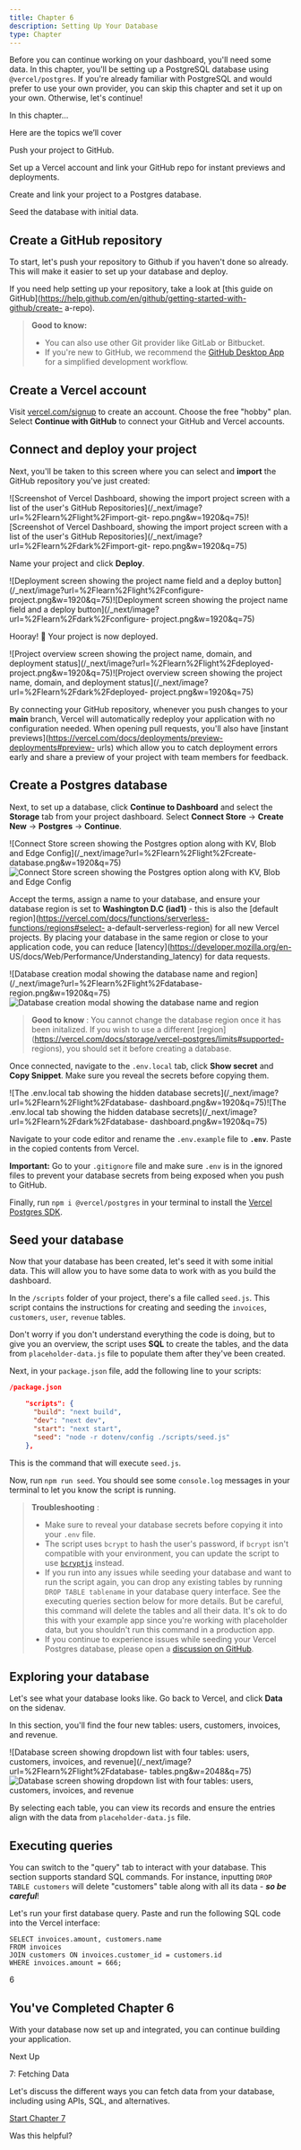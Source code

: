 ```yaml
---
title: Chapter 6
description: Setting Up Your Database
type: Chapter
---
```


Before you can continue working on your dashboard, you'll need some data. In
this chapter, you'll be setting up a PostgreSQL database using
`@vercel/postgres`. If you're already familiar with PostgreSQL and would
prefer to use your own provider, you can skip this chapter and set it up on
your own. Otherwise, let's continue!

In this chapter...

Here are the topics we’ll cover

Push your project to GitHub.

Set up a Vercel account and link your GitHub repo for instant previews and
deployments.

Create and link your project to a Postgres database.

Seed the database with initial data.

## Create a GitHub repository

To start, let's push your repository to Github if you haven't done so already.
This will make it easier to set up your database and deploy.

If you need help setting up your repository, take a look at [this guide on
GitHub](https://help.github.com/en/github/getting-started-with-github/create-
a-repo).

> **Good to know:**
>
> - You can also use other Git provider like GitLab or Bitbucket.
> - If you're new to GitHub, we recommend the [GitHub Desktop
>   App](https://desktop.github.com/) for a simplified development workflow.

## Create a Vercel account

Visit [vercel.com/signup](https://vercel.com/signup) to create an account.
Choose the free "hobby" plan. Select **Continue with GitHub** to connect your
GitHub and Vercel accounts.

## Connect and deploy your project

Next, you'll be taken to this screen where you can select and **import** the
GitHub repository you've just created:

![Screenshot of Vercel Dashboard, showing the import project screen with a
list of the user's GitHub
Repositories](/\_next/image?url=%2Flearn%2Flight%2Fimport-git-
repo.png&w=1920&q=75)![Screenshot of Vercel Dashboard, showing the import
project screen with a list of the user's GitHub
Repositories](/\_next/image?url=%2Flearn%2Fdark%2Fimport-git-
repo.png&w=1920&q=75)

Name your project and click **Deploy**.

![Deployment screen showing the project name field and a deploy
button](/\_next/image?url=%2Flearn%2Flight%2Fconfigure-
project.png&w=1920&q=75)![Deployment screen showing the project name field and
a deploy button](/\_next/image?url=%2Flearn%2Fdark%2Fconfigure-
project.png&w=1920&q=75)

Hooray! 🎉 Your project is now deployed.

![Project overview screen showing the project name, domain, and deployment
status](/\_next/image?url=%2Flearn%2Flight%2Fdeployed-
project.png&w=1920&q=75)![Project overview screen showing the project name,
domain, and deployment status](/\_next/image?url=%2Flearn%2Fdark%2Fdeployed-
project.png&w=1920&q=75)

By connecting your GitHub repository, whenever you push changes to your
**main** branch, Vercel will automatically redeploy your application with no
configuration needed. When opening pull requests, you'll also have [instant
previews](https://vercel.com/docs/deployments/preview-deployments#preview-
urls) which allow you to catch deployment errors early and share a preview of
your project with team members for feedback.

## Create a Postgres database

Next, to set up a database, click **Continue to Dashboard** and select the
**Storage** tab from your project dashboard. Select **Connect Store** →
**Create New** → **Postgres** → **Continue**.

![Connect Store screen showing the Postgres option along with KV, Blob and
Edge Config](/\_next/image?url=%2Flearn%2Flight%2Fcreate-
database.png&w=1920&q=75)![Connect Store screen showing the Postgres option
along with KV, Blob and Edge
Config](/_next/image?url=%2Flearn%2Fdark%2Fcreate-database.png&w=1920&q=75)

Accept the terms, assign a name to your database, and ensure your database
region is set to **Washington D.C (iad1)** \- this is also the [default
region](https://vercel.com/docs/functions/serverless-functions/regions#select-
a-default-serverless-region) for all new Vercel projects. By placing your
database in the same region or close to your application code, you can reduce
[latency](https://developer.mozilla.org/en-
US/docs/Web/Performance/Understanding_latency) for data requests.

![Database creation modal showing the database name and
region](/\_next/image?url=%2Flearn%2Flight%2Fdatabase-
region.png&w=1920&q=75)![Database creation modal showing the database name and
region](/_next/image?url=%2Flearn%2Fdark%2Fdatabase-region.png&w=1920&q=75)

> **Good to know** : You cannot change the database region once it has been
> initalized. If you wish to use a different
> [region](https://vercel.com/docs/storage/vercel-postgres/limits#supported-
> regions), you should set it before creating a database.

Once connected, navigate to the `.env.local` tab, click **Show secret** and
**Copy Snippet**. Make sure you reveal the secrets before copying them.

![The .env.local tab showing the hidden database
secrets](/\_next/image?url=%2Flearn%2Flight%2Fdatabase-
dashboard.png&w=1920&q=75)![The .env.local tab showing the hidden database
secrets](/\_next/image?url=%2Flearn%2Fdark%2Fdatabase-
dashboard.png&w=1920&q=75)

Navigate to your code editor and rename the `.env.example` file to **`.env`**.
Paste in the copied contents from Vercel.

**Important:** Go to your `.gitignore` file and make sure `.env` is in the
ignored files to prevent your database secrets from being exposed when you
push to GitHub.

Finally, run `npm i @vercel/postgres` in your terminal to install the [Vercel
Postgres SDK](https://vercel.com/docs/storage/vercel-postgres/sdk).

## Seed your database

Now that your database has been created, let's seed it with some initial data.
This will allow you to have some data to work with as you build the dashboard.

In the `/scripts` folder of your project, there's a file called `seed.js`.
This script contains the instructions for creating and seeding the `invoices`,
`customers`, `user`, `revenue` tables.

Don't worry if you don't understand everything the code is doing, but to give
you an overview, the script uses **SQL** to create the tables, and the data
from `placeholder-data.js` file to populate them after they've been created.

Next, in your `package.json` file, add the following line to your scripts:

```json
/package.json

    "scripts": {
      "build": "next build",
      "dev": "next dev",
      "start": "next start",
      "seed": "node -r dotenv/config ./scripts/seed.js"
    },
```

This is the command that will execute `seed.js`.

Now, run `npm run seed`. You should see some `console.log` messages in your
terminal to let you know the script is running.

> **Troubleshooting** :
>
> - Make sure to reveal your database secrets before copying it into your
>   `.env` file.
> - The script uses `bcrypt` to hash the user's password, if `bcrypt` isn't
>   compatible with your environment, you can update the script to use
>   [`bcryptjs`](https://www.npmjs.com/package/bcryptjs) instead.
> - If you run into any issues while seeding your database and want to run
>   the script again, you can drop any existing tables by running `DROP TABLE
tablename` in your database query interface. See the executing queries
>   section below for more details. But be careful, this command will delete the
>   tables and all their data. It's ok to do this with your example app since
>   you're working with placeholder data, but you shouldn't run this command in
>   a production app.
> - If you continue to experience issues while seeding your Vercel Postgres
>   database, please open a [discussion on
>   GitHub](https://github.com/vercel/next-learn/issues).

## Exploring your database

Let's see what your database looks like. Go back to Vercel, and click **Data**
on the sidenav.

In this section, you'll find the four new tables: users, customers, invoices,
and revenue.

![Database screen showing dropdown list with four tables: users, customers,
invoices, and revenue](/\_next/image?url=%2Flearn%2Flight%2Fdatabase-
tables.png&w=2048&q=75)![Database screen showing dropdown list with four
tables: users, customers, invoices, and
revenue](/_next/image?url=%2Flearn%2Fdark%2Fdatabase-tables.png&w=2048&q=75)

By selecting each table, you can view its records and ensure the entries align
with the data from `placeholder-data.js` file.

## Executing queries

You can switch to the "query" tab to interact with your database. This section
supports standard SQL commands. For instance, inputting `DROP TABLE customers`
will delete "customers" table along with all its data - **_so be careful_**!

Let's run your first database query. Paste and run the following SQL code into
the Vercel interface:

    SELECT invoices.amount, customers.name
    FROM invoices
    JOIN customers ON invoices.customer_id = customers.id
    WHERE invoices.amount = 666;

6

## You've Completed Chapter 6

With your database now set up and integrated, you can continue building your
application.

Next Up

7: Fetching Data

Let's discuss the different ways you can fetch data from your database,
including using APIs, SQL, and alternatives.

[Start Chapter 7](/learn/dashboard-app/fetching-data)

Was this helpful?
